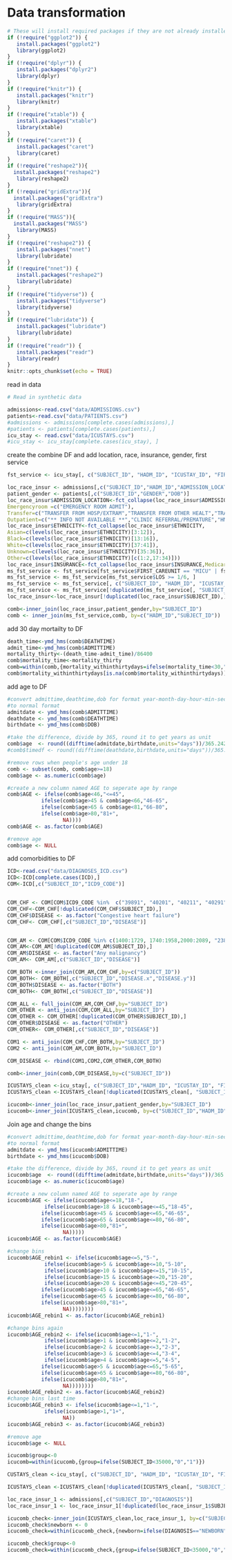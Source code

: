

# Data transformation

```r
# These will install required packages if they are not already installed
if (!require("ggplot2")) {
   install.packages("ggplot2")
   library(ggplot2)
}
if (!require("dplyr")) {
   install.packages("dplyr2")
   library(dplyr)
}
if (!require("knitr")) {
   install.packages("knitr")
   library(knitr)
}
if (!require("xtable")) {
   install.packages("xtable")
   library(xtable)
}
if (!require("caret")) {
   install.packages("caret")
   library(caret)
}
if (!require("reshape2")){
  install.packages("reshape2")
   library(reshape2)
} 
if (!require("gridExtra")){
  install.packages("gridExtra")
   library(gridExtra)
} 
if (!require("MASS")){
  install.packages("MASS")
   library(MASS)
} 
if (!require("reshape2")) {
   install.packages("nnet")
   library(lubridate)
}
if (!require("nnet")) {
   install.packages("reshape2")
   library(lubridate)
}
if (!require("tidyverse")) {
   install.packages("tidyverse")
   library(tidyverse)
}
if (!require("lubridate")) {
   install.packages("lubridate")
   library(lubridate)
}
if (!require("readr")) {
   install.packages("readr")
   library(readr)
}
knitr::opts_chunk$set(echo = TRUE)
```


read in data
```r

# Read in synthetic data

admissions<-read.csv("data/ADMISSIONS.csv")
patients<-read.csv("data/PATIENTS.csv")
#admissions <- admissions[complete.cases(admissions),]
#patients <- patients[complete.cases(patients),]
icu_stay <- read.csv("data/ICUSTAYS.csv")
#icu_stay <- icu_stay[complete.cases(icu_stay), ]

```



create the combine DF and add location, race, insurance, gender, first service
```r
fst_service <- icu_stay[, c("SUBJECT_ID", "HADM_ID", "ICUSTAY_ID", "FIRST_CAREUNIT", "LOS")]

loc_race_insur <- admissions[,c("SUBJECT_ID","HADM_ID","ADMISSION_LOCATION","INSURANCE","ETHNICITY","ADMITTIME","DEATHTIME")]
patient_gender <- patients[,c("SUBJECT_ID","GENDER","DOB")]
loc_race_insur$ADMISSION_LOCATION<-fct_collapse(loc_race_insur$ADMISSION_LOCATION,
Emergencyroom =c("EMERGENCY ROOM ADMIT"),
Transfer=c("TRANSFER FROM HOSP/EXTRAM","TRANSFER FROM OTHER HEALT","TRANSFER FROM SKILLED NUR","TRSF WITHIN THIS FACILITY"),
Outpatient=c("** INFO NOT AVAILABLE **","CLINIC REFERRAL/PREMATURE","HMO REFERRAL/SICK","PHYS REFERRAL/NORMAL DELI"))
loc_race_insur$ETHNICITY<-fct_collapse(loc_race_insur$ETHNICITY,
Asian=c(levels(loc_race_insur$ETHNICITY)[3:12]),
Black=c(levels(loc_race_insur$ETHNICITY)[13:16]),
White=c(levels(loc_race_insur$ETHNICITY)[37:41]),
Unknown=c(levels(loc_race_insur$ETHNICITY)[35:36]),
Other=c(levels(loc_race_insur$ETHNICITY)[c(1:2,17:34)]))
loc_race_insur$INSURANCE<-fct_collapse(loc_race_insur$INSURANCE,Medicareonly=c("Medicare"), Private=c("Private" ,"Self Pay"), "Medicaid/other"=c("Government", "Medicaid"))
ms_fst_service <- fst_service[fst_service$FIRST_CAREUNIT == "MICU" | fst_service$FIRST_CAREUNIT == "SICU", ]
ms_fst_service <- ms_fst_service[ms_fst_service$LOS >= 1/6, ]
ms_fst_service <- ms_fst_service[, c("SUBJECT_ID", "HADM_ID", "ICUSTAY_ID", "FIRST_CAREUNIT")]
ms_fst_service <- ms_fst_service[!duplicated(ms_fst_service[, "SUBJECT_ID"]), ]
loc_race_insur<-loc_race_insur[!duplicated(loc_race_insur$SUBJECT_ID),]

comb<-inner_join(loc_race_insur,patient_gender,by="SUBJECT_ID")
comb <- inner_join(ms_fst_service,comb, by=c("HADM_ID","SUBJECT_ID"))

```
add 30 day mortailty to DF
```r
death_time<-ymd_hms(comb$DEATHTIME)
admit_time<-ymd_hms(comb$ADMITTIME)
mortality_thirty<-(death_time-admit_time)/86400
comb$mortality_time<-mortality_thirty
comb=within(comb,{mortality_withinthirtydays=ifelse(mortality_time<30,"1","0")})
comb$mortality_withinthirtydays[is.na(comb$mortality_withinthirtydays)] <- 0
```
add age to DF
```r

#convert admittime,deathtime,dob for format year-month-day-hour-min-seconds 
#to normal format
admitdate <- ymd_hms(comb$ADMITTIME)
deathdate <- ymd_hms(comb$DEATHTIME)
birthdate <- ymd_hms(comb$DOB)

#take the difference, divide by 365, round it to get years as unit
comb$age  <- round((difftime(admitdate,birthdate,units="days"))/365.242)
#comb$timedf <- round((difftime(deathdate,birthdate,units="days"))/365.242)

#remove rows when people's age under 18
comb <- subset(comb, comb$age>=18)
comb$age <- as.numeric(comb$age)

#create a new column named AGE to seperate age by range
comb$AGE <- ifelse(comb$age<46,"<=45",
           ifelse(comb$age>45 & comb$age<66,"46-65",
           ifelse(comb$age>65 & comb$age<81,"66-80",
           ifelse(comb$age>80,"81+",
                  NA))))
comb$AGE <- as.factor(comb$AGE)

#remove age
comb$age <- NULL
```
add comorbidities to DF
```r
ICD<-read.csv("data/DIAGNOSES_ICD.csv")
ICD<-ICD[complete.cases(ICD),]
COM<-ICD[,c("SUBJECT_ID","ICD9_CODE")]


COM_CHF <- COM[COM$ICD9_CODE %in%  c("39891", "40201", "40211", "40291","40401", "40403", "40411", "40413","40491", "40493", 4254:4259,4280:4289) ,]
COM_CHF<-COM_CHF[!duplicated(COM_CHF$SUBJECT_ID),]
COM_CHF$DISEASE <- as.factor("Congestive heart failure")
COM_CHF<- COM_CHF[,c("SUBJECT_ID","DISEASE")]


COM_AM <- COM[COM$ICD9_CODE %in% c(1400:1729, 1740:1958,2000:2089, "2386") ,]
COM_AM<-COM_AM[!duplicated(COM_AM$SUBJECT_ID),]
COM_AM$DISEASE <- as.factor("Any malignancy")
COM_AM<- COM_AM[,c("SUBJECT_ID","DISEASE")]

COM_BOTH <-inner_join(COM_AM,COM_CHF,by=c("SUBJECT_ID"))
COM_BOTH<- COM_BOTH[,c("SUBJECT_ID","DISEASE.x","DISEASE.y")]
COM_BOTH$DISEASE <- as.factor("BOTH")
COM_BOTH<- COM_BOTH[,c("SUBJECT_ID","DISEASE")]

COM_ALL <- full_join(COM_AM,COM_CHF,by="SUBJECT_ID")
COM_OTHER <- anti_join(COM,COM_ALL,by="SUBJECT_ID")
COM_OTHER <- COM_OTHER[!duplicated(COM_OTHER$SUBJECT_ID),]
COM_OTHER$DISEASE <- as.factor("OTHER")
COM_OTHER<- COM_OTHER[,c("SUBJECT_ID","DISEASE")]

COM1 <- anti_join(COM_CHF,COM_BOTH,by="SUBJECT_ID")
COM2 <- anti_join(COM_AM,COM_BOTH,by="SUBJECT_ID")

COM_DISEASE <- rbind(COM1,COM2,COM_OTHER,COM_BOTH)

comb<-inner_join(comb,COM_DISEASE,by=c("SUBJECT_ID"))
```




```r
ICUSTAYS_clean <-icu_stay[, c("SUBJECT_ID","HADM_ID", "ICUSTAY_ID", "FIRST_CAREUNIT","LAST_CAREUNIT", "LOS")]
ICUSTAYS_clean <-ICUSTAYS_clean[!duplicated(ICUSTAYS_clean[, "SUBJECT_ID"]), ]

icucomb<-inner_join(loc_race_insur,patient_gender,by="SUBJECT_ID")
icucomb<-inner_join(ICUSTAYS_clean,icucomb, by=c("SUBJECT_ID","HADM_ID"))
```


Join age and change the bins
```r
#convert admittime,deathtime,dob for format year-month-day-hour-min-seconds 
#to normal format
admitdate <- ymd_hms(icucomb$ADMITTIME)
birthdate <- ymd_hms(icucomb$DOB)

#take the difference, divide by 365, round it to get years as unit
icucomb$age  <- round((difftime(admitdate,birthdate,units="days"))/365.242)
icucomb$age <- as.numeric(icucomb$age)

#create a new column named AGE to seperate age by range
icucomb$AGE <- ifelse(icucomb$age<=18,"18-",
            ifelse(icucomb$age>18 & icucomb$age<=45,"18-45",
           ifelse(icucomb$age>45 & icucomb$age<=65,"46-65",
           ifelse(icucomb$age>65 & icucomb$age<=80,"66-80",
           ifelse(icucomb$age>80,"81+",
                  NA)))))
icucomb$AGE <- as.factor(icucomb$AGE)

#change bins
icucomb$AGE_rebin1 <- ifelse(icucomb$age<=5,"5-",
            ifelse(icucomb$age>5 & icucomb$age<=10,"5-10",
            ifelse(icucomb$age>10 & icucomb$age<=15,"10-15",
            ifelse(icucomb$age>15 & icucomb$age<=20,"15-20",
            ifelse(icucomb$age>20 & icucomb$age<=45,"20-45",
           ifelse(icucomb$age>45 & icucomb$age<=65,"46-65",
           ifelse(icucomb$age>65 & icucomb$age<=80,"66-80",
           ifelse(icucomb$age>80,"81+",
                  NA))))))))
icucomb$AGE_rebin1 <- as.factor(icucomb$AGE_rebin1)

#change bins again
icucomb$AGE_rebin2 <- ifelse(icucomb$age<=1,"1-",
            ifelse(icucomb$age>1 & icucomb$age<=2,"1-2",
            ifelse(icucomb$age>2 & icucomb$age<=3,"2-3",
            ifelse(icucomb$age>3 & icucomb$age<=4,"3-4",
            ifelse(icucomb$age>4 & icucomb$age<=5,"4-5",
           ifelse(icucomb$age>5 & icucomb$age<=65,"5-65",
           ifelse(icucomb$age>65 & icucomb$age<=80,"66-80",
           ifelse(icucomb$age>80,"81+",
                  NA))))))))
icucomb$AGE_rebin2 <- as.factor(icucomb$AGE_rebin2)
#change bins last time
icucomb$AGE_rebin3 <- ifelse(icucomb$age<=1,"1-",
            ifelse(icucomb$age>1,"1+",
                  NA))
icucomb$AGE_rebin3 <- as.factor(icucomb$AGE_rebin3)

#remove age
icucomb$age <- NULL
```

```r

icucomb$group<-0
icucomb=within(icucomb,{group=ifelse(SUBJECT_ID<35000,"0","1")})

```

```r

CUSTAYS_clean <-icu_stay[, c("SUBJECT_ID", "HADM_ID", "ICUSTAY_ID", "FIRST_CAREUNIT","LAST_CAREUNIT", "LOS")]

ICUSTAYS_clean <-ICUSTAYS_clean[!duplicated(ICUSTAYS_clean[, "SUBJECT_ID"]), ]

loc_race_insur_1 <- admissions[,c("SUBJECT_ID","DIAGNOSIS")]
loc_race_insur_1 <- loc_race_insur_1[!duplicated(loc_race_insur_1$SUBJECT_ID),]

icucomb_check<-inner_join(ICUSTAYS_clean,loc_race_insur_1, by=c("SUBJECT_ID"))
icucomb_check$newborn <- 0
icucomb_check=within(icucomb_check,{newborn=ifelse(DIAGNOSIS=="NEWBORN","NEWBORN","NOT NEWBORN")})

icucomb_check$group<-0
icucomb_check=within(icucomb_check,{group=ifelse(SUBJECT_ID<35000,"0","1")})

```




